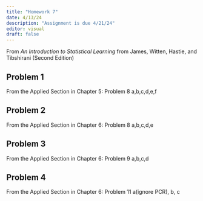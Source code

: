 ```yaml
---
title: "Homework 7"
date: 4/13/24
description: "Assignment is due 4/21/24"
editor: visual
draft: false
---
```


From *An Introduction to Statistical Learning* from James, Witten, Hastie, and Tibshirani (Second Edition)

## Problem 1

From the Applied Section in Chapter 5: Problem 8 a,b,c,d,e,f

## Problem 2

From the Applied Section in Chapter 6: Problem 8 a,b,c,d,e

## Problem 3

From the Applied Section in Chapter 6: Problem 9 a,b,c,d

## Problem 4

From the Applied Section in Chapter 6: Problem 11 a(ignore PCR), b, c
